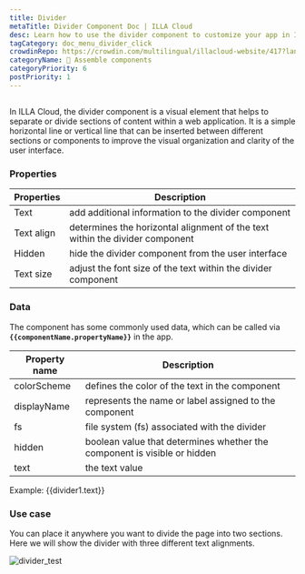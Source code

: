 ```yaml
---
title: Divider
metaTitle: Divider Component Doc | ILLA Cloud
desc: Learn how to use the divider component to customize your app in ILLA Cloud.
tagCategory: doc_menu_divider_click
crowdinRepo: https://crowdin.com/multilingual/illacloud-website/417?languages=en&filter=basic&value=0
categoryName: 🧬 Assemble components
categoryPriority: 6
postPriority: 1
---
```


## <h2 hidden>What is Divider?</h2>

In ILLA Cloud, the divider component is a visual element that helps to separate or divide sections of content within a web application. It is a simple horizontal line or vertical line that can be inserted between different sections or components to improve the visual organization and clarity of the user interface.

### Properties

| Properties | Description                                                                  |
| ---------- | ---------------------------------------------------------------------------- |
| Text       | add additional information to the divider component                          |
| Text align | determines the horizontal alignment of the text within the divider component |
| Hidden     | hide the divider component from the user interface                           |
| Text size  | adjust the font size of the text within the divider component                |

### Data

The component has some commonly used data, which can be called via **`{{componentName.propertyName}}`** in the app.

| Property name | Description                                                              |
| ------------- | ------------------------------------------------------------------------ |
| colorScheme   | defines the color of the text in the component                           |
| displayName   | represents the name or label assigned to the component                   |
| fs            | file system (fs) associated with the divider                             |
| hidden        | boolean value that determines whether the component is visible or hidden |
| text          | the text value                                                           |

Example: {{divider1.text}}

### Use case

You can place it anywhere you want to divide the page into two sections. Here we will show the divider with three different text alignments.

![divider_test](https://cdn.illacloud.com/official-website/img/docs/divider_test.jpg)
